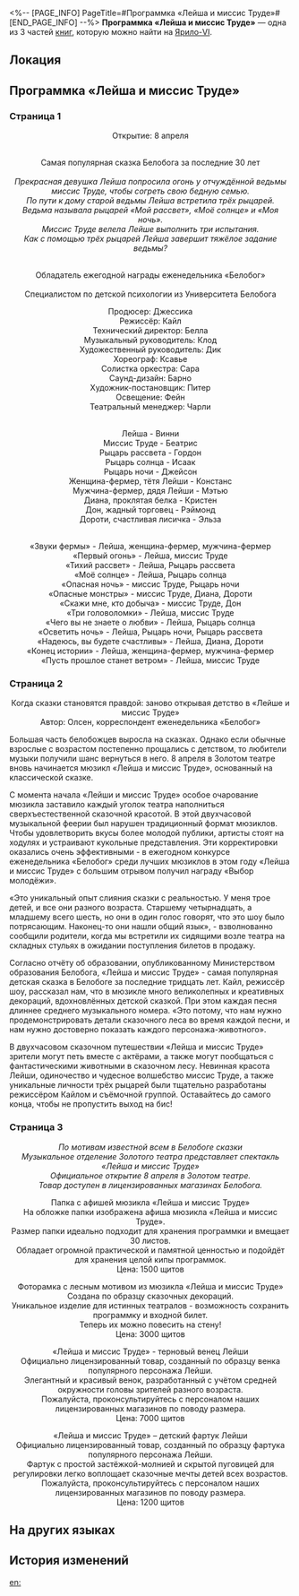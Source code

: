 <%-- [PAGE_INFO]
PageTitle=#Программка «Лейша и миссис Труде»#
[END_PAGE_INFO] --%>
{{Дополнить}}
{{Книга Инфобокс
|id           = 109
|partIds      = 190245;190246;190247
|Название     = 
|Изображение  = Иконка Книга.png
|Мир          = Ярило-VI
|Томов        = 3
|Автор        = <!--нужно добавить-->
|Описание     = Программка мюзикла «Лейша и миссис Труде» выдаётся бесплатно при покупке билета.
|Том1         = {{tx}}
|Источник1    = {{tx|Отсутствует источник}}
|Том2         = {{tx}}
|Источник2    = {{tx|Отсутствует источник}}
|Том3         = {{tx}}
|Источник3    = {{tx|Отсутствует источник}}
|Персонажи    = 
|Фракции      = 
}}
'''Программка «Лейша и миссис Труде»''' — одна из 3 частей [[Книги|книг]], которую можно найти на [[Ярило-VI]].

==Локация==
{{Отметка карты|<!--название карты-->|<!--id отметки-->}}

==Программка «Лейша и миссис Труде»==
===Страница 1===
<div align="center">Открытие: 8 апреля<br />
{{Размер|36|Золотой театр}}<br />
''{{Размер|18|Административный район, проспект Алисы, 22}}''

Самая популярная сказка Белобога за последние 30 лет<br />
{{Размер|50|Лейша и миссис Труде}}<br />
''Прекрасная девушка Лейша попросила огонь у отчуждённой ведьмы миссис Труде, чтобы согреть свою бедную семью.''<br />
''По пути к дому старой ведьмы Лейша встретила трёх рыцарей.''<br />
''Ведьма называла рыцарей «Мой рассвет», «Моё солнце» и «Моя ночь».''<br />
''Миссис Труде велела Лейше выполнить три испытания.''<br />
''Как с помощью трёх рыцарей Лейша завершит тяжёлое задание ведьмы?''

{{Размер|32|Номинант премии Голиард за лучший мюзикл года}}<br />
Обладатель ежегодной награды еженедельника «Белобог» {{Размер|32|«Выбор молодёжи»}}<br />
{{Размер|32|РЕКОМЕНДОВАНО}}<br />
Специалистом по детской психологии из Университета Белобога {{Размер|32|Зарой}}

{{Размер|24|Превосходное произведение, которым может наслаждаться вся семья!}}

Продюсер: Джессика<br />
Режиссёр: Кайл<br />
Технический директор: Белла<br />
Музыкальный руководитель: Клод<br />
Художественный руководитель: Дик<br /> Хореограф: Ксавье<br />
Солистка оркестра: Сара<br />
Саунд-дизайн: Барно<br />
Художник-постановщик: Питер<br />
Освещение: Фейн<br />
Театральный менеджер: Чарли

{{Размер|32|В ролях:}}<br />
Лейша - Винни<br />
Миссис Труде - Беатрис<br />
Рыцарь рассвета - Гордон<br />
Рыцарь солнца - Исаак<br />
Рыцарь ночи - Джейсон<br />
Женщина-фермер, тётя Лейши - Констанс<br />
Мужчина-фермер, дядя Лейши - Мэтью<br />
Диана, проклятая белка - Кристен<br />
Дон, жадный торговец - Рэймонд<br /> Дороти, счастливая лисичка - Эльза

{{Размер|32|Концертная программа:}}<br />
«Звуки фермы» - Лейша, женщина-фермер, мужчина-фермер<br />
«Первый огонь» - Лейша, миссис Труде<br />
«Тихий рассвет» - Лейша, Рыцарь рассвета<br />
«Моё солнце» - Лейша, Рыцарь солнца<br />
«Опасная ночь» - миссис Труде, Рыцарь ночи<br />
«Опасные монстры» - миссис Труде, Диана, Дороти<br />
«Скажи мне, кто добыча» - миссис Труде, Дон<br />
«Три головоломки» - Лейша, миссис Труде<br />
«Чего вы не знаете о любви» - Лейша, Рыцарь солнца<br />
«Осветить ночь» - Лейша, Рыцарь ночи, Рыцарь рассвета<br />
«Надеюсь, вы будете счастливы» - Лейша, Диана, Дороти<br />
«Конец истории» - Лейша, женщина-фермер, мужчина-фермер<br />
«Пусть прошлое станет ветром» - Лейша, миссис Труде</div>

===Страница 2===
<div align="center">Когда сказки становятся правдой: заново открывая детство в «Лейше и миссис Труде»<br />
Автор: Олсен, корреспондент еженедельника «Белобог»</div>

Большая часть белобожцев выросла на сказках. Однако если обычные взрослые с возрастом постепенно прощались с детством, то любители музыки получили шанс вернуться в него. 8 апреля в Золотом театре вновь начинается мюзикл «Лейша и миссис Труде», основанный на классической сказке.

С момента начала «Лейши и миссис Труде» особое очарование мюзикла заставило каждый уголок театра наполниться сверхъестественной сказочной красотой. В этой двухчасовой музыкальной феерии был нарушен традиционный формат мюзиклов. Чтобы удовлетворить вкусы более молодой публики, артисты стоят на ходулях и устраивают кукольные представления. Эти корректировки оказались очень эффективными - в ежегодном конкурсе еженедельника «Белобог» среди лучших мюзиклов в этом году «Лейша и миссис Труде» с большим отрывом получил награду «Выбор молодёжи».

«Это уникальный опыт слияния сказки с реальностью. У меня трое детей, и все они разного возраста. Старшему четырнадцать, а младшему всего шесть, но они в один голос говорят, что это шоу было потрясающим. Наконец-то они нашли общий язык», - взволнованно сообщили родители, когда мы встретили их сидящими возле театра на складных стульях в ожидании поступления билетов в продажу.

Согласно отчёту об образовании, опубликованному Министерством образования Белобога, «Лейша и миссис Труде» - самая популярная детская сказка в Белобоге за последние тридцать лет. Кайл, режиссёр шоу, рассказал нам, что в мюзикле много великолепных и креативных декораций, вдохновлённых детской сказкой. При этом каждая песня длиннее среднего музыкального номера. «Это потому, что нам нужно продемонстрировать детали сказочного леса во время каждой песни, и нам нужно достоверно показать каждого персонажа-животного».

В двухчасовом сказочном путешествии «Лейша и миссис Труде» зрители могут петь вместе с актёрами, а также могут пообщаться с фантастическими животными в сказочном лесу. Невинная красота Лейши, одиночество и чудесное волшебство миссис Труде, а также уникальные личности трёх рыцарей были тщательно разработаны режиссёром Кайлом и съёмочной группой. Оставайтесь до самого конца, чтобы не пропустить выход на бис!

===Страница 3===
<div align="center">''По мотивам известной всем в Белобоге сказки''<br />
''Музыкальное отделение Золотого театра представляет спектакль «Лейша и миссис Труде»''<br />
''Официальное открытие 8 апреля в Золотом театре.''<br />
''Товар доступен в лицензированных магазинах Белобога.''

Папка с афишей мюзикла «Лейша и миссис Труде»<br />
На обложке папки изображена афиша мюзикла «Лейша и миссис Труде».<br />
Размер папки идеально подходит для хранения программки и вмещает 30 листов.<br />
Обладает огромной практической и памятной ценностью и подойдёт для хранения целой кипы программок.<br />
Цена: 1500 щитов

Фоторамка с лесным мотивом из мюзикла «Лейша и миссис Труде»<br />
Создана по образцу сказочных декораций.<br />
Уникальное изделие для истинных театралов - возможность сохранить программку и входной билет.<br />
Теперь их можно повесить на стену!<br />
Цена: 3000 щитов

«Лейша и миссис Труде» - терновый венец Лейши<br />
Официально лицензированный товар, созданный по образцу венка популярного персонажа Лейши.<br />
Элегантный и красивый венок, разработанный с учётом средней окружности головы зрителей разного возраста.<br />
Пожалуйста, проконсультируйтесь с персоналом наших лицензированных магазинов по поводу размера.<br />
Цена: 7000 щитов

«Лейша и миссис Труде» – детский фартук Лейши<br />
Официально лицензированный товар, созданный по образцу фартука популярного персонажа Лейши.<br />
Фартук с простой застёжкой-молнией и скрытой пуговицей для регулировки легко воплощает сказочные мечты детей всех возрастов.<br />
Пожалуйста, проконсультируйтесь с персоналом наших лицензированных магазинов по поводу размера.<br />
Цена: 1200 щитов</div>

==На других языках==
{{На других языках
|en   = ''Leisha and Mrs. Trude'' Program
|zhs  = 《蕾莎与特鲁太太》场刊
|zht  = 《蕾莎與特魯太太》場刊
|ja   = 『レイシャとトゥルーおばさん』のパンフレット
|ko   = ≪레이샤와 트루데 부인≫ 팸플릿
|es   = Programa de «Leisha y la señora Trude»
|fr   = Programme de ''Leisha et madame Trude''
|ru   = Программка «Лейша и миссис Труде»
|th   = โบรชัวร์ "Leisha และคุณ Trude"
|vi   = Tờ Gấp Leisha Và Bà Trude
|de   = Programmheft für „Leisha und Frau Trude“
|id   = Buklet "Leisha dan Nyonya Trude"
|pt   = Programa de "Leisha e Sra. Trude"
}}

==История изменений==
{{История изменений|3.5}}

[[en:]]